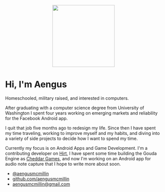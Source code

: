 <p align="center">
     <img src="images/myface.png"
          style="width: 200px; height: 200px;" />
</p>

# Hi, I'm Aengus

Homeschooled, military raised, and interested in computers.

After graduating with a computer science degree from University of Washington I spent four years working on emerging markets and reliability for the Facebook Android app.

I quit that job five months ago to redesign my life. Since then I have spent my time traveling, working to improve myself and my habits, and diving into a variety of side projects to decide how I want to spend my time.

Currently my focus is on Android Apps and Game Development. I'm a contributing developer on [Hirt](https://playhirt.com), I have spent some time building the Gouda Engine as [Cheddar Games](https://cheddargames.com), and now I'm working on an Android app for audio note capture that I hope to write more about soon.



- [@aengusmcmillin](http://twitter.com/aengusmcmillin)
- [github.com/aengusmcmillin](http://github.com/aengusmcmillin)
- [aengusmcmillin@gmail.com](mailto:aengusmcmillin@gmail.com)
